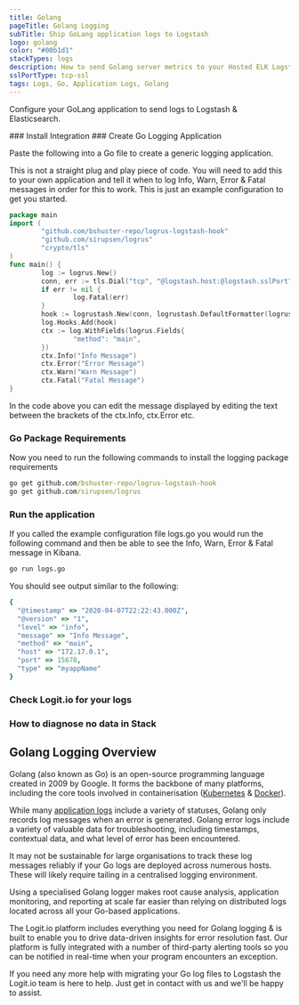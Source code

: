 ```yaml
---
title: Golang
pageTitle: Golang Logging
subTitle: Ship GoLang application logs to Logstash
logo: golang
color: "#00b1d1"
stackTypes: logs
description: How to send Golang server metrics to your Hosted ELK Logstash instance. Configure Metricbeat to send Go programming language server metrics to Logstash. 
sslPortType: tcp-ssl
tags: Logs, Go, Application Logs, Golang
---
```


Configure your GoLang application to send logs to Logstash & Elasticsearch.

<Steps>
  ### Install Integration
  <InstallIntegration/>
  ### Create Go Logging Application

  Paste the following into a Go file to create a generic logging application.
      
  This is not a straight plug and play piece of code. You will need to add this 
  to your own application and tell it when to log Info, Warn, Error & Fatal messages 
  in order for this to work. This is just an example configuration to get you started.
  
  ```go copy showLineNumbers
  package main
  import (
          "github.com/bshuster-repo/logrus-logstash-hook"
          "github.com/sirupsen/logrus"
          "crypto/tls"
  )
  func main() {
          log := logrus.New()
          conn, err := tls.Dial("tcp", "@logstash.host:@logstash.sslPort", &tls.Config{ RootCAs: nil }) 
          if err != nil {
                  log.Fatal(err)
          }
          hook := logrustash.New(conn, logrustash.DefaultFormatter(logrus.Fields{"type": "myappName"}))
          log.Hooks.Add(hook)
          ctx := log.WithFields(logrus.Fields{
                  "method": "main",
          })
          ctx.Info("Info Message")
          ctx.Error("Error Message")
          ctx.Warn("Warn Message")
          ctx.Fatal("Fatal Message")
  }
  ```
  
  In the code above you can edit the message displayed by editing the text 
  between the brackets of the ctx.Info, ctx.Error etc.

  ### Go Package Requirements

  Now you need to run the following commands to install the logging package requirements

  ```cmd copy
  go get github.com/bshuster-repo/logrus-logstash-hook
  go get github.com/sirupsen/logrus
  ```

  ### Run the application
  
  If you called the example configuration file logs.go you would run the following command 
  and then be able to see the Info, Warn, Error & Fatal message in Kibana.
      
  ```cmd copy
  go run logs.go
  ```
  
  You should see output similar to the following:

  ```ruby copy showLineNumbers
  {
    "@timestamp" => "2020-04-07T22:22:43.000Z",
    "@version" => "1",
    "level" => "info",
    "message" => "Info Message",
    "method" => "main",
    "host" => "172.17.0.1",
    "port" => 15678,
    "type" => "myappName"
  }
  ```

  ### Check Logit.io for your logs

  <LaunchStack utmMedium="logs" utmCampaign="golang" source="golang" />

  ### How to diagnose no data in Stack

  <DiagnoseNoData />

</Steps>

## Golang Logging Overview

Golang (also known as Go) is an open-source programming language created in 2009 by Google. 
It forms the backbone of many platforms, including the core tools involved in 
containerisation ([Kubernetes](/integrations/log-management/containerisation/kubernetes) & [Docker](/integrations/log-management/containerisation/docker)).

While many [application logs](https://logit.io/platform/logging/logging-as-a-service/application-logging/) 
include a variety of statuses, Golang only records log messages when an error is generated. 
Golang error logs include a variety of valuable data for troubleshooting, including 
timestamps, contextual data, and what level of error has been encountered. 
      
It may not be sustainable for large organisations to track these log messages reliably 
if your Go logs are deployed across numerous hosts. These will likely require 
tailing in a centralised logging environment.

Using a specialised Golang logger makes root cause analysis, application monitoring, 
and reporting at scale far easier than relying on distributed logs located 
across all your Go-based applications.  
      
The Logit.io platform includes everything you need for Golang logging & is built to 
enable you to drive data-driven insights for error resolution fast. Our platform is 
fully integrated with a number of third-party alerting tools so you can be notified 
in real-time when your program encounters an exception.

If you need any more help with migrating your Go log files to Logstash the Logit.io 
team is here to help. Just get in contact with us <IntercomButton text="via live chat" /> and we'll be happy to assist.